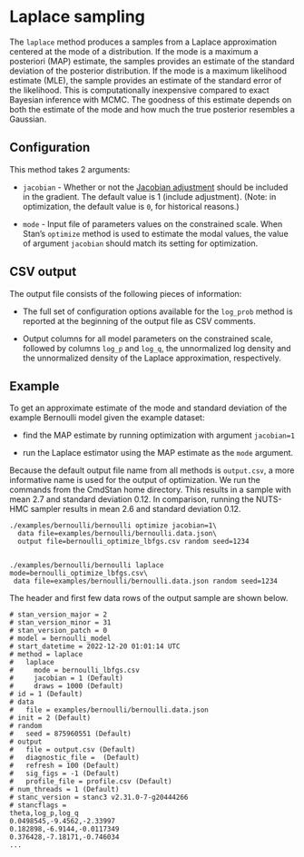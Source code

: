# Laplace sampling

The `laplace` method produces a samples from a Laplace approximation
centered at the mode of a distribution.
If the mode is a maximum a posteriori (MAP) estimate,
the samples provides an estimate of the standard deviation
of the posterior distribution.
If the mode is a maximum likelihood estimate (MLE),
the sample provides an estimate of the standard error of the likelihood.
This is computationally inexpensive compared to exact Bayesian inference with MCMC.
The goodness of this estimate depends on both the estimate of the mode
and how much the true posterior resembles a Gaussian.

## Configuration

This method takes 2 arguments:

- `jacobian` - Whether or not the
[Jacobian adjustment](https://mc-stan.org/docs/stan-users-guide/changes-of-variables.html#changes-of-variables)
should be included in the gradient. The default value is 1 (include adjustment).
(Note: in optimization, the default value is `0`, for historical reasons.)

- `mode` - Input file of parameters values on the constrained scale.
When Stan's `optimize` method is used to estimate the modal values,
the value of argument `jacobian` should match its setting for optimization.


## CSV output

The output file consists of the following pieces of information:

- The full set of configuration options available for the `log_prob` method is
  reported at the beginning of the output file as CSV comments.

- Output columns for all model parameters on the constrained scale,
followed by columns `log_p` and `log_q`, 
the unnormalized log density and the unnormalized density of the
Laplace approximation, respectively.

## Example

To get an approximate estimate of the mode and standard deviation of the
example Bernoulli model given the example dataset:

- find the MAP estimate by running optimization with argument `jacobian=1`

- run the Laplace estimator using the MAP estimate as the `mode` argument.

Because the default output file name from all methods is `output.csv`,
a more informative name is used for the output of optimization.
We run the commands from the CmdStan home directory.
This results in a sample with mean 2.7 and standard deviation 0.12.
In comparison, running the NUTS-HMC sampler results in mean 2.6 and standard deviation 0.12.


```
./examples/bernoulli/bernoulli optimize jacobian=1\
  data file=examples/bernoulli/bernoulli.data.json\
  output file=bernoulli_optimize_lbfgs.csv random seed=1234


./examples/bernoulli/bernoulli laplace mode=bernoulli_optimize_lbfgs.csv\
 data file=examples/bernoulli/bernoulli.data.json random seed=1234
```

The header and first few data rows of the output sample are shown below.

```
# stan_version_major = 2
# stan_version_minor = 31
# stan_version_patch = 0
# model = bernoulli_model
# start_datetime = 2022-12-20 01:01:14 UTC
# method = laplace
#   laplace
#     mode = bernoulli_lbfgs.csv
#     jacobian = 1 (Default)
#     draws = 1000 (Default)
# id = 1 (Default)
# data
#   file = examples/bernoulli/bernoulli.data.json
# init = 2 (Default)
# random
#   seed = 875960551 (Default)
# output
#   file = output.csv (Default)
#   diagnostic_file =  (Default)
#   refresh = 100 (Default)
#   sig_figs = -1 (Default)
#   profile_file = profile.csv (Default)
# num_threads = 1 (Default)
# stanc_version = stanc3 v2.31.0-7-g20444266
# stancflags = 
theta,log_p,log_q
0.0498545,-9.4562,-2.33997
0.182898,-6.9144,-0.0117349
0.376428,-7.18171,-0.746034
...
```

